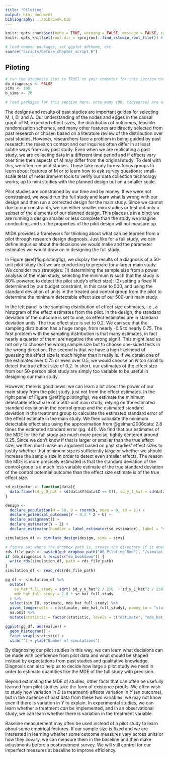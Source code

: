 ```yaml
---
title: "Piloting"
output: html_document
bibliography: ../bib/book.bib 
---
```


<!-- note do_bookdown is set in index.rmd, so we know if you're running just this .Rmd or compiling the book-->
```r
knitr::opts_chunk$set(echo = TRUE, warning = FALSE, message = FALSE, cache = FALSE)
knitr::opts_knit$set(root.dir = rprojroot::find_rstudio_root_file()) # files are all relative to RStudio project home
```

```r
# load common packages, set ggplot ddtheme, etc.
source("scripts/before_chapter_script.R")
```

<!-- start post here, do not edit above -->

## Piloting {#p4piloting}

<!-- make sure to rename the section title below -->

```r
# run the diagnosis (set to TRUE) on your computer for this section only before pushing to Github. no diagnosis will ever take place on github.
do_diagnosis <- FALSE
sims <- 100
b_sims <- 20
```

```r
# load packages for this section here. note many (DD, tidyverse) are already available, see scripts/package-list.R
```

<!-- -- can't learn causal effect -->
<!-- -- what can you learn? about Y0, about M, about se -->
<!-- -- bring in blog post -->

<!-- mini MIDA in each piloting exercise -->

The designs and results of past studies are important guides for selecting M, I, D, and A. Our understanding of the nodes and edges in the causal graph of M, expected effect sizes, the distribution of outcomes, feasible randomization schemes, and many other features are directly selected from past research or chosen based on a literature review of the distribution over past studies. However, researchers face a problem in being guided by past research: the research context and our inquiries often differ in at least subtle ways from any past study. Even when we are replicating a past study, we are collecting data in a different time period and if effects vary over time then aspects of M may differ from the original study. To deal with this, we often run pilot studies. These take many forms: focus groups to learn about features of M or to learn how to ask survey questions; small-scale tests of measurement tools to verify our data collection technology works; up to mini studies with the planned design but on a smaller scale. 

Pilot studies are constrained by our time and by money. If we were not constrained, we would run the full study and learn what is wrong with our design and then run a corrected design for the main study. Since we cannot due to our constraints, we run either smaller mini studies or test out only a subset of the elements of our planned design. This places us in a bind: we are running a design smaller or less complete than the study we imagine conducting, and so the properties of the pilot design will not measure up. 

MIDA provides a framework for thinking about what can be learned from a pilot through research design diagnosis. Just like for a full study, we can define inquiries about the decisions we would make and the parameter estimates we would draw on in designing the full study.

In Figure \@ref(fig:pilotingfig), we display the results of a diagnosis of a 50-unit pilot study that we are conducting to prepare for a larger main study. We consider two strategies: (1) determining the sample size from a power analysis of the main study, selecting the minimum $N$ such that the study is 80% powered to detect the pilot study's effect size); (2) setting a fixed $N$ determined by our budget constraint, in this case to 500, and using the standard deviation of units in the treated and control group from the pilot to determine the minimum detectable effect size of our 500-unit main study. 

In the left panel is the sampling distribution of effect size estimates, i.e., a histogram of the effect estimates from the pilot. In the design, the standard deviation of the outcome is set to one, so effect estimates are in standard deviation units. The true effect size is set to 0.2. We can see that the sampling distribution has a huge range, from nearly -0.5 to nearly 0.75. The first problem with the sampling distribution is that many estimates, in fact nearly a quarter of them, are negative (the wrong sign!). This might lead us not only to choose the wrong sample size but to choose one-sided tests in the wrong direction. The second is that we have a high likelihood of guessing the effect size is *much* higher than it really is. If we obtain one of the estimates over 0.75 or even over 0.5, we would choose an $N$ too small to detect the true effect size of 0.2. In short, our estimates of the effect size from our 50-person pilot study are simply too variable to be useful in designing our main study.

However, there is good news: we can learn a lot about the power of our main study from the pilot study, just not from the effect estimates. In the right panel of Figure \@ref(fig:pilotingfig), we estimate the minimum detectable effect size of a 500-unit main study, relying on the estimated standard deviation in the control group and the estimated standard deviation in the treatment group to calculate the estimated standard error of the effect estimate in the main study. We then calculate the minimum detectable effect size using the approximation from @gelman2006data: 2.8 times the estimated standard error (pg. 441). We find that our estimates of the MDE for the full study are much more precise, tightly centered around 0.25. Since we don't know if that is larger or smaller than the true effect size, we then must make an argument based on past studies' effect sizes to justify whether that minimum size is sufficiently large or whether we should increase the sample size in order to detect even smaller effects. The reason the MDE is more precisely estimated is that the standard deviation of the control group is a much less variable estimate of the true standard deviation of the control potential outcome than the effect size estimate is of the true effect size. 

```r
sd_estimator <- function(data){
  data.frame(sd_y_0_hat = sd(data$Y[data$Z == 0]), sd_y_1_hat = sd(data$Y[data$Z == 1]))
}

design <- 
  declare_population(N = 50, U = rnorm(N, mean = 0, sd = 1)) + 
  declare_potential_outcomes(Y ~ 0.2 * Z + U) + 
  declare_assignment() + 
  declare_estimator(Y ~ Z) + 
  declare_estimator(handler = label_estimator(sd_estimator), label = "sd_estimator")
```

```r
simulation_df <- simulate_design(design, sims = sims)
```

```r
# figure out where the dropbox path is, create the directory if it doesn't exist, and name the RDS file
rds_file_path <- paste0(get_dropbox_path("06_Piloting.Rmd"), "/simulation_df.RDS")
if (do_diagnosis & !exists("do_bookdown")) {
  write_rds(simulation_df, path = rds_file_path)
}
simulation_df <- read_rds(rds_file_path)
```

```r
gg_df <- simulation_df %>% 
  mutate(
    se_hat_full_study = sqrt( sd_y_0_hat^2 / 250  + sd_y_1_hat^2 / 250),
    mde_hat_full_study = 2.8 * se_hat_full_study
  ) %>% 
  select(sim_ID, estimate, mde_hat_full_study) %>% 
  pivot_longer(cols = c(estimate, mde_hat_full_study), names_to = "statistic", values_to = "value") %>% 
  na.omit %>% 
  mutate(statistic = factor(statistic, levels = c("estimate", "mde_hat_full_study"), labels = c("Estimated effect size", "Estimated MDE of full study")))

ggplot(gg_df, aes(value)) + 
  geom_histogram() + 
  facet_wrap(~statistic) + 
  xlab("") + ylab("Number of simulations")
```

By diagnosing our pilot studies in this way, we can learn what decisions can be made with confidence from pilot data and what should be shaped instead by expectations from past studies and qualitative knowledge. Diagnosis can also help us to decide how large a pilot study we need in order to estimate quantities like the MDE of the full study with precision. 

Beyond estimating the MDE of studies, other facts that can often be usefully learned from pilot studies take the form of existence proofs. We often wish to study how variation in $D$ (a treatment) affects variation in $Y$ (an outcome), but in the absence of past data from these two variables, we may not know even if there is variation in $Y$ to explain. In experimental studies, we can learn whether a treatment *can* be implemented, and in an observational study, we can learn whether there is variation in the treatment variable.

Baseline measurement may often be used instead of a pilot study to learn about some empirical features. If our sample size is fixed and we are interested in learning whether some outcome measures vary across units or how they covary, we can measure them in the baseline and then make adjustments before a posttreatment survey. We will still control for our imperfect measures at baseline to improve efficiency.

<!-- Diagnosing the pilot study on its own provides stark insights, which amount to: we cannot provide answers to the inquiry in the main study, and should not try to do so. There are also aspects of the logistics of research that within time and financial constraints we simply cannot learn until we run the main study. Science is imperfect, and also iterative, but these mistakes or suboptimal design choices also often lead to discoveries. -->

<!-- -- how does it help to diagnose the design together? the properties of the main study *change* when we do a pilot. This is because if we run the pilot study, we are doing so to make decisions about how to run the main study, and so our *design* of the main study and thus its results may depend on the *results* (and design) of the pilot study.  -->

<!-- In this section, we illustrate several general principles that flow from diagnosing pilot studies.  -->

<!-- Purposes of pilot studies: -->

<!-- Existence proofs: -->
<!-- -- is there variation in Y -->
<!-- -- is there variation in X -->
<!-- -- what are nodes in M -->
<!-- -- what are feasible D's, what are feasible treatments / can you implement the treatment (existence proof) -->

<!-- Harder questions requiring bigger sample sizes: -->
<!-- -- what is the distribution of X (helps select stratification proportions etc.) -->
<!-- -- what is the standard deviation of Y0 -->

<!-- #### Assessing a pilot design -->

<!-- declare pilot itself and diagnose just as if it were the main study -->

<!-- if you can't learn the answer, don't make any decisions based on it -->

<!-- #### Assessing a sequenced design -->

<!-- if you are making decisions about MIDA for main study based on pilot, diagnose the procedure of two studies, think about POs of pilot -->

<!-- #### Pilots and baselines -->

<!-- Designs can be reassessed after baselines and before treatment assignment -- so some of the questions you might do a pilot for can just be answered in a baseline -->


<!-- #### BLOG material -->

<!-- Data collection is expensive, and we often only get one bite at the apple. In response, we often conduct an inexpensive (and small) pilot test to help better design the study. Pilot studies have many virtues, including practicing the logistics of data collection and improving measurement tools. But using pilots to get noisy estimates in order to determine sample sizes for scale up comes with risks. -->

<!-- Pilot studies are often used to get a guess of the average effect size, which is then plugged into power calculators when designing the full study. -->

<!-- The procedure is: -->

<!-- 1. Conduct a small pilot study (say, N = 50) -->
<!-- 2. Obtain an estimate of the effect size (this is noisy, but better than nothing!) -->
<!-- 3. Conduct a power analysis for a larger study (say, N = 500) on the basis of the estimated effect size in the pilot -->

<!-- We show in this post that this procedure turns out to be dangerous: at common true effect sizes found in the social sciences, you are at risk of selecting an underpowered design based on the noisy effect estimate in your pilot study. -->

<!-- A different procedure has better properties: -->

<!-- 1. Conduct a small pilot study (say, N = 50) -->
<!-- 2. Obtain an estimate of the **standard deviation of the outcome variable** (again, this is a noisy estimate but better than nothing!) -->
<!-- 3. Estimate the minimum detectable effect (MDE) for a larger study (say, N = 500), using the estimated standard deviation -->

<!-- We show what happens in each procedure, using DeclareDesign. In each case, we'll think about a decision the researcher wants to make based on the pilot: should I move forward with my planned study, or should I go back to the drawing board? We'll rely on power to make that decision in the first procedure and the MDE in the second procedure. -->


<!-- [omitting code] -->


<!-- For each true effect size, the simulations will give us a distribution of estimated effects that a researcher might use as a basis for power analysis. For example, for a true effect size of 0 the researcher might still estimate an effect of 0.10, and so conduct their power analysis assuming that the true effect is 0.10. For each true effect, we can thus construct a distribution of *power estimates* a researcher might obtain from *estimated* effects. Since we know the true power for the true underlying effect, we can compare the distribution of post-hoc power estimates to the true power one would estimate if one knew the true effect size. -->


<!-- What did we find? In the plot, we show our guesses for the power of the main study based on our pilot effect size estimates.  -->

<!-- At high true effect sizes (top row), we do pretty well. Most of our guesses are above 80\% power, leading us to the correct decision that the study is powered. Indeed we often *underestimate* our power in these cases meaning that we run larger studies than we need to. -->

<!-- However, at low true effect sizes (bottom row) we show we are equally likely to find that the design is in fact powered as underpowered. We are equally likely to guess the power of the design is 90% as 10%. There is a good chance that we will falsely infer that our design is well powered just because we happened to get a high estimate from a noisy pilot. -->

<!-- ### How about estimating the standard deviation of the outcome? -->

<!-- Now, let's look at the second approach. Here, instead of using our pilot study to estimate the effect size for a power calculation, we estimate the **standard deviation of the outcome** and use this to calculate the main study's minimum detectable effect. The decision we want to make is: is this MDE small enough to be able to rule out substantively important effects? -->

<!-- We calculate the minimum detectable effect size using the approximation from [@gelman2006data, pg. 441], 2.8 times the estimated standard error. We estimate the standard error using Equation 3.6 from @gerber2012field.  -->



<!-- In summary, pilot studies can be valuable in planning research for many reasons, but power calculations based on noisy effect size estimates can be misleading. A better approach is to use the pilot to learn about the distribution of outcome variables. The variability of the outcome variable can then be plugged into MDE formulas or even power calculations with, say, the smallest effect size of political, economic, or social importance. -->

<!-- In the same spirit, pilot studies could also be used to learn the strength of the correlation between pre-treatment covariates and the outcome variable. With this knowledge in hand, researchers can develop their expectations about how much precision there is to be gained from covariate control or blocking. -->






